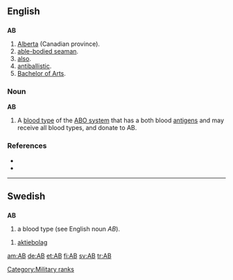 {{see|ab|ab-|Ab}}
==English==

==={{abbreviation}}===
'''AB'''

# [[Alberta]] (Canadian province).
# [[able-bodied seaman]].
# [[also]].
# [[antiballistic]].
# [[Bachelor of Arts]].

===Noun===
'''AB'''

# A [[blood type]] of the [[ABO system]] that has a both blood [[antigen]]s and may receive all blood types, and donate to AB.

===References===
* {{R:American Heritage 2000|AB}}
* {{R:Dictionary.com|AB}}

[[Category:Military ranks]]

----

==Swedish==

==={{abbreviation}}===
'''AB'''

# a blood type (see English noun ''AB'').

# [[aktiebolag]]

[[am:AB]]
[[de:AB]]
[[et:AB]]
[[fi:AB]]
[[sv:AB]]
[[tr:AB]]